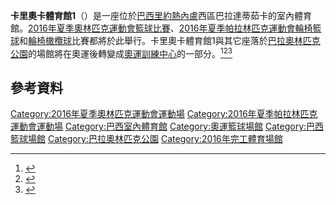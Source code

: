 {{Infobox venue
| name                   = 卡里奧卡體育館1
| native_name            = Arena Carioca 1
| native_name_lang       = pt
| logo_image             = 
| logo_caption           = 
| image                  = Arenas Cariocas (2).jpg
| image_size             = 250px
| caption                = 體育館1為屋頂最大的
| pushpin_map = Brazil Rio de Janeiro
| latd        = -22.976511
| longd       = -43.392334
| pushpin_map_caption = 在里約熱內盧的位置
| address                = 
| location               = [[巴西|巴西]][[里約熱內盧|里約熱內盧]]巴拉達蒂茹卡<br>[[巴拉奧林匹克公園|巴拉奧林匹克公園]]
| type                   = 體育館
| broke_ground           = 2013年7月  
| opened                 = 2016年
| owner                  = 里約熱內盧市
| cost                   = 
| architect              = 
| project_manager        = 
| structural engineer    = 
| services engineer      = 
| general_contractor     = 
| main_contractors       = 
| seating_type           = 
| capacity               = 16,000（奧運）<br/>6,000（奧運後）
| suites                 = 
| record_attendance      = 
| dimensions             = 
| field_shape            = 
| acreage                = 
| volume                 = 
| tenants                =
| publictransit          = 
}}

'''卡里奧卡體育館1'''（{{lang-pt|Arena Carioca 1}}）是一座位於[[巴西|巴西]][[里約熱內盧|里約熱內盧]]西區巴拉達蒂茹卡的室內體育館。[[2016年夏季奧林匹克運動會籃球比賽|2016年夏季奧林匹克運動會籃球比賽]]、[[2016年夏季傷殘奧林匹克運動會輪椅籃球比賽|2016年夏季帕拉林匹克運動會輪椅籃球]]和[[2016年夏季傷殘奧林匹克運動會輪椅橄欖球比賽|輪椅橄欖球]]比賽都將於此舉行。卡里奧卡體育館1與其它座落於[[巴拉奧林匹克公園|巴拉奧林匹克公園]]的場館將在奧運後轉變成[[奧運訓練中心_(里約熱內盧)|奧運訓練中心]]的一部分。<ref>{{cite web | url=http://www.rio2016.com/en/news/introducing-carioca-arena-1-the-new-home-of-olympic-basketball | title=Introducing Carioca Arena 1… the new home of Olympic basketball | publisher=Rio 2016 | date=12 January 2016 | accessdate=7 March 2016 | archive-date=2016-03-10 | archive-url=https://web.archive.org/web/20160310171827/http://www.rio2016.com/en/news/introducing-carioca-arena-1-the-new-home-of-olympic-basketball | dead-url=no }}</ref><ref>{{cite web | url=http://app.globoesporte.globo.com/olimpiadas/instalacoes-olimpicas/arena-carioca-1.html | title=Arena Carioca 1 | work=globoesporte | accessdate=7 March 2016 | language=pt | archive-date=2016-03-06 | archive-url=https://web.archive.org/web/20160306085004/http://app.globoesporte.globo.com/olimpiadas/instalacoes-olimpicas/arena-carioca-1.html | dead-url=yes }}</ref><ref>{{cite web | url=http://www.rio2016.com/en/barra-olympic-park/carioca-arena-1 | title=Carioca Arena 1 | publisher=Rio 2016 | accessdate=7 March 2016 | archive-date=2016-04-30 | archive-url=https://web.archive.org/web/20160430134807/http://www.rio2016.com/en/barra-olympic-park/carioca-arena-1 | dead-url=no }}</ref>

== 參考資料 ==
{{Reflist}}

{{2016年夏季奧林匹克運動會比賽場館}}
{{2016年夏季帕拉林匹克運動會比賽場館}}

{{DEFAULTSORT:Carioca Arena}}
[[Category:2016年夏季奧林匹克運動會運動場|Category:2016年夏季奧林匹克運動會運動場]]
[[Category:2016年夏季帕拉林匹克運動會運動場|Category:2016年夏季帕拉林匹克運動會運動場]]
[[Category:巴西室內體育館|Category:巴西室內體育館]]
[[Category:奧運籃球場館|Category:奧運籃球場館]]
[[Category:巴西籃球場館|Category:巴西籃球場館]]
[[Category:巴拉奧林匹克公園|Category:巴拉奧林匹克公園]]
[[Category:2016年完工體育場館|Category:2016年完工體育場館]]